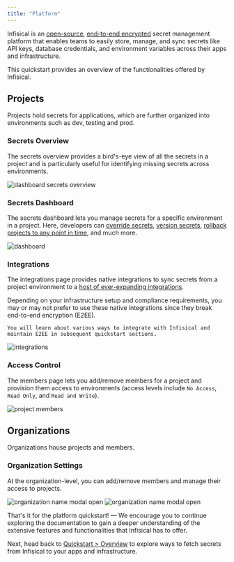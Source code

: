```yaml
---
title: "Platform"
---
```


Infisical is an [open-source](https://opensource.com/resources/what-open-source), [end-to-end encrypted](https://en.wikipedia.org/wiki/End-to-end_encryption) secret management platform that enables teams to easily store, manage, and sync secrets like API keys, database credentials, and environment variables across their apps and infrastructure.

This quickstart provides an overview of the functionalities offered by Infisical.

## Projects

Projects hold secrets for applications, which are further organized into environments such as dev, testing and prod.

### Secrets Overview

The secrets overview provides a bird's-eye view of all the secrets in a project and is particularly useful for identifying missing secrets across environments.

![dashboard secrets overview](../../images/dashboard-secrets-overview.png)

### Secrets Dashboard

The secrets dashboard lets you manage secrets for a specific environment in a project. 
Here, developers can [override secrets](/getting-started/dashboard/project#personal-overrides), [version secrets](/getting-started/dashboard/secret-versioning), [rollback projects to any point in time](/getting-started/dashboard/pit-recovery), and much more.

![dashboard](../../images/dashboard.png)

### Integrations

The integrations page provides native integrations to sync secrets from a project environment to a [host of ever-expanding integrations](/integrations/overview).

<Tip>
    Depending on your infrastructure setup and compliance requirements, you may or may not prefer to use these native integrations since they break end-to-end encryption (E2EE).
    
    You will learn about various ways to integrate with Infisical and maintain E2EE in subsequent quickstart sections.
</Tip>

![integrations](../../images/integrations.png)

### Access Control

The members page lets you add/remove members for a project and provision them access to environments (access levels include `No Access`, `Read Only`, and `Read and Write`).

![project members](../../images/project-members.png)

## Organizations

Organizations house projects and members.

### Organization Settings

At the organization-level, you can add/remove members and manage their access to projects.

![organization name modal open](../../images/dashboard-name-modal-organization.png)
![organization name modal open](../../images/organization.png)

That's it for the platform quickstart! — We encourage you to continue exploring the documentation to gain a deeper understanding of the extensive features and functionalities that Infisical has to offer.

Next, head back to [Quickstart > Overview](/getting-started/quickstarts/overview) to explore ways to fetch secrets from Infisical to your apps and infrastructure.